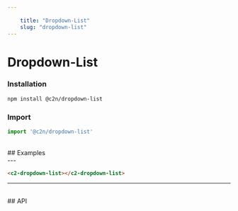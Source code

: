 ```yaml
---
    
    title: "Dropdown-List"
    slug: "dropdown-list"
---
```




# Dropdown-List

### Installation

```bash tag=CodeBlock
npm install @c2n/dropdown-list
```

### Import

```typescript tag=CodeBlock
import '@c2n/dropdown-list'
```

<br />
## Examples
<br />
---

```html tag=MdxCodeBlock,compack=true,component=c2-dropdown-list
<c2-dropdown-list></c2-dropdown-list>    
```

---

<br />
## API

<ApiTable componentTag="c2-dropdown-list"></ApiTable>